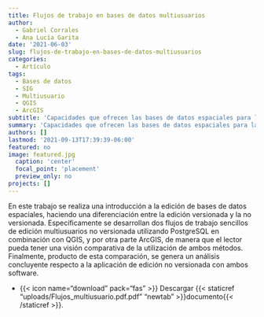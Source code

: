 ```yaml
---
title: Flujos de trabajo en bases de datos multiusuarios
author: 
  - Gabriel Corrales
  - Ana Lucía Garita
date: '2021-06-03'
slug: flujos-de-trabajo-en-bases-de-datos-multiusuarios
categories:
  - Artículo
tags:
  - Bases de datos
  - SIG
  - Multiusuario
  - QGIS
  - ArcGIS
subtitle: 'Capacidades que ofrecen las bases de datos espaciales para la implementación de flujos de trabajo en entornos multiusuario'
summary: 'Capacidades que ofrecen las bases de datos espaciales para la implementación de flujos de trabajo en entornos multiusuario'
authors: []
lastmod: '2021-09-13T17:39:39-06:00'
featured: no
image: featured.jpg
  caption: 'center'
  focal_point: 'placement'
  preview_only: no
projects: []
---
```

En este trabajo se realiza una introducción a la edición de bases de datos espaciales, haciendo una diferenciación entre la edición versionada y la no versionada. Específicamente se desarrollan dos flujos de trabajo sencillos de edición multiusuarios no versionada utilizando PostgreSQL en combinación con QGIS, y por otra parte ArcGIS, de manera que el lector pueda tener una visión comparativa de la utilización de ambos métodos. Finalmente, producto de esta comparación, se genera un análisis concluyente respecto a la aplicación de edición no versionada con ambos software.

-  {{< icon name="download" pack="fas" >}} Descargar {{< staticref "uploads/Flujos_multiusuario.pdf.pdf" "newtab" >}}documento{{< /staticref >}}.
